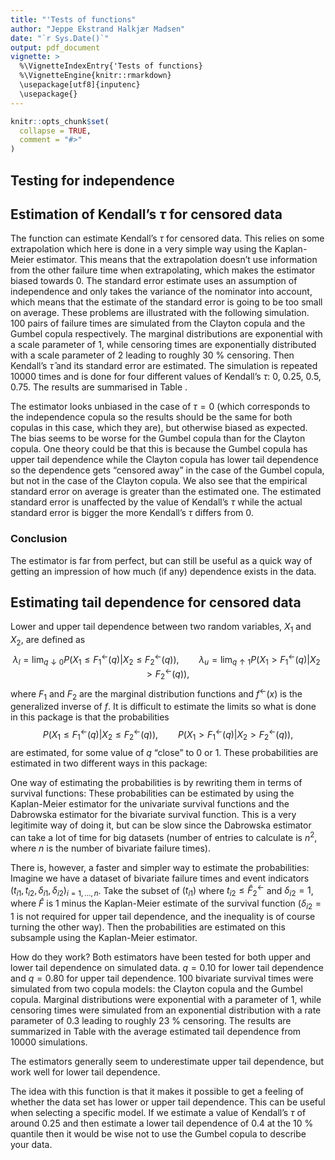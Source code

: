 ```yaml
---
title: "'Tests of functions"
author: "Jeppe Ekstrand Halkjær Madsen"
date: "`r Sys.Date()`"
output: pdf_document
vignette: >
  %\VignetteIndexEntry{'Tests of functions}
  %\VignetteEngine{knitr::rmarkdown}
  \usepackage[utf8]{inputenc}
  \usepackage{}
---
```


```r
knitr::opts_chunk$set(
  collapse = TRUE,
  comment = "#>"
)
```

## Testing for independence


## Estimation of Kendall's $\tau$ for censored data
The function \texttt{tauCens} can estimate Kendall's $\tau$ for censored data. This relies on some extrapolation which here is done in a very simple way using the Kaplan-Meier estimator. This means that the extrapolation doesn't use information from the other failure time when extrapolating, which makes the estimator biased towards 0. The standard error estimate uses an assumption of independence and only takes the variance of the nominator into account, which means that the estimate of the standard error is going to be too small on average. These problems are illustrated with the following simulation. 100 pairs of failure times are simulated from the Clayton copula and the Gumbel copula respectively. The marginal distributions are exponential with a scale parameter of 1, while censoring times are exponentially distributed with a scale parameter of 2 leading to roughly 30 \% censoring. Then Kendall's $\hat{\tau}$ and its standard error are estimated. The simulation is repeated 10000 times and is done for four different values of Kendall's $\tau$: 0, 0.25, 0.5, 0.75. The results are summarised in Table \ref{tau}.

\begin{table}[ht]
\centering
\begin{tabular}{rrrrr}
  \hline
$\tau$ & 0 & 0.25 & 0.5 & 0.75 \\ 
  \hline
Clayton & 0.007 & 0.173 & 0.322 & 0.440 \\ 
  Clayton theoretical SE & 0.035 & 0.035 & 0.035 & 0.035 \\ 
  Clayton empirical SE & 0.054 & 0.070 & 0.095 & 0.120 \\ \hline
  Gumbel & 0.007 & 0.134 & 0.272 & 0.407 \\ 
  Gumbel theoretical SE & 0.035 & 0.035 & 0.035 & 0.035 \\ 
  Gumbel empirical SE & 0.054 & 0.065 & 0.085 & 0.107 \\ 
   \hline
\end{tabular}
\caption{Average estimate of Kendall's $\tau$ for different copulas and true values of $\tau$}
\label{tau}
\end{table}

The estimator looks unbiased in the case of $\tau=0$ (which corresponds to the independence copula so the results should be the same for both copulas in this case, which they are), but otherwise biased as expected. The bias seems to be worse for the Gumbel copula than for the Clayton copula. One theory could be that this is because the Gumbel copula has upper tail dependence while the Clayton copula has lower tail dependence so the dependence gets "censored away" in the case of the Gumbel copula, but not in the case of the Clayton copula. We also see that the empirical standard error on average is greater than the estimated one. The estimated standard error is unaffected by the value of Kendall's $\tau$ while the actual standard error is bigger the more Kendall's $\tau$ differs from 0. 

### Conclusion
The estimator is far from perfect, but can still be useful as a quick way of getting an impression of how much (if any) dependence exists in the data. 

## Estimating tail dependence for censored data
Lower and upper tail dependence between two random variables, $X_1$ and $X_2$, are defined as
$$
\lambda_l = \lim_{q\downarrow 0}P(X_1\leq F_1^{\leftarrow}(q) | X_2\leq F_2^{\leftarrow}(q)),\qquad \lambda_u = \lim_{q\uparrow 1}P(X_1>F_1^{\leftarrow}(q) | X_2>F_2^{\leftarrow}(q)),
$$
where $F_1$ and $F_2$ are the marginal distribution functions and $f^{\leftarrow}(x)$ is the generalized inverse of $f$. It is difficult to estimate the limits so what is done in this package is that the probabilities
$$
P(X_1\leq F_1^{\leftarrow}(q) | X_2\leq F_2^{\leftarrow}(q)),\qquad P(X_1> F_1^{\leftarrow}(q) | X_2> F_2^{\leftarrow}(q)),
$$
are estimated, for some value of $q$ "close" to 0 or 1. These probabilities are estimated in two different ways in this package:  

One way of estimating the probabilities is by rewriting them in terms of survival functions:
\begin{align*}
\lambda_l &= \frac{1-P(X_1>F_1^{\leftarrow}(q)) - P(X_2>F_2^{\leftarrow}(q)) + P(X_1>F_1^{\leftarrow}(q), P(X_2>F_2^{\leftarrow}(q)))}{q}, \\
\lambda_u &= \frac{P(X_1>F_1^{\leftarrow}(q), P(X_2>F_2^{\leftarrow}(q)))}{1-q}.
\end{align*}
These probabilities can be estimated by using the Kaplan-Meier estimator for the univariate survival functions and the Dabrowska estimator for the bivariate survival function. This is a very legitimite way of doing it, but can be slow since the Dabrowska estimator can take a lot of time for big datasets (number of entries to calculate is $n^2$, where $n$ is the number of bivariate failure times).

There is, however, a faster and simpler way to estimate the probabilities: Imagine we have a dataset of bivariate failure times and event indicators $(t_{i1}, t_{i2}, \delta_{i1}, \delta_{i2})_{i=1,...,n}$. Take the subset of $(t_{i1})$ where $t_{i2}\leq \hat{F}_2^{\leftarrow}$ and $\delta_{i2} = 1$, where $\hat{F}$ is 1 minus the Kaplan-Meier estimate of the survival function ($\delta_{i2} = 1$ is not required for upper tail dependence, and the inequality is of course turning the other way). Then the probabilities are estimated on this subsample using the Kaplan-Meier estimator. 

How do they work? Both estimators have been tested for both upper and lower tail dependence on simulated data. $q = 0.10$ for lower tail dependence and $q=0.80$ for upper tail dependence. 100 bivariate survival times were simulated from two copula models: the Clayton copula and the Gumbel copula. Marginal distributions were exponential with a parameter of 1, while censoring times were simulated from an exponential distribution with a rate parameter of $0.3$ leading to roughly 23 \% censoring. The results are summarized in Table \ref{tail} with the average estimated tail dependence from 10000 simulations. 

\begin{table}[ht]
\centering
\begin{tabular}{llrrrr}
  \hline
Copula (tail) & Method & $\tau = 0$ & $\tau = 0.25$ & $\tau = 0.5$ & $\tau = 0.75$ \\ \hline
Clayton (lower) & True value & 0.100 & 0.419 & 0.709 & 0.891 \\ 
& Dabrowska & 0.103 & 0.421 & 0.708 & 0.890 \\ 
 & Fast & 0.147 & 0.424 & 0.714 & 0.894 \\ \hline
Gumbel (lower) &  True value & 0.100 & 0.203 & 0.385 & 0.647 \\
 & Dabrowska & 0.104 & 0.213 & 0.391 & 0.651 \\ 
  & Fast & 0.145 & 0.232 & 0.387 & 0.645 \\ \hline
  Clayton (upper) & True value & 0.200 & 0.294 & 0.430 & 0.648 \\
  & Dabrowska & 0.185 & 0.273 & 0.398 & 0.607 \\
  & Fast & 0.147 & 0.221 & 0.334 & 0.535 \\ \hline
  Gumbel (upper) & True value & 0.200 & 0.435 & 0.647 & 0.835 \\
  & Dabrowska & 0.184 & 0.411 & 0.615 & 0.790 \\
  & Fast & 0.150 & 0.346 & 0.549 & 0.728 \\ \hline
\end{tabular}
\caption{Average estimated tail dependence from a few different scenarios.}
\label{tail}
\end{table}

The estimators generally seem to underestimate upper tail dependence, but work well for lower tail dependence.  

The idea with this function is that it makes it possible to get a feeling of whether the data set has lower or upper tail dependence. This can be useful when selecting a specific model. If we estimate a value of Kendall's $\tau$ of around 0.25 and then estimate a lower tail dependence of 0.4 at the 10 \% quantile then it would be wise not to use the Gumbel copula to describe your data. 



